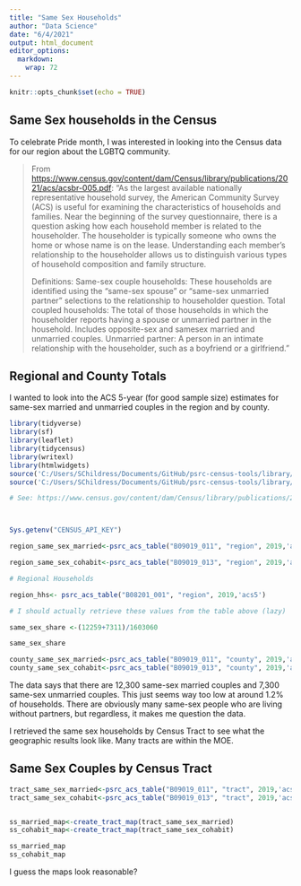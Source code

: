 ```yaml
---
title: "Same Sex Households"
author: "Data Science"
date: "6/4/2021"
output: html_document
editor_options: 
  markdown: 
    wrap: 72
---
```


```r
knitr::opts_chunk$set(echo = TRUE)
```

## Same Sex households in the Census

To celebrate Pride month, I was interested in looking into the Census
data for our region about the LGBTQ community.

> From
> <https://www.census.gov/content/dam/Census/library/publications/2021/acs/acsbr-005.pdf>:
> "As the largest available nationally representative household survey,
> the American Community Survey (ACS) is useful for examining the
> characteristics of households and families. Near the beginning of the
> survey questionnaire, there is a question asking how each household
> member is related to the householder. The householder is typically
> someone who owns the home or whose name is on the lease. Understanding
> each member's relationship to the householder allows us to distinguish
> various types of household composition and family structure.
>
> Definitions: Same-sex couple households: These households are
> identified using the "same-sex spouse" or "same-sex unmarried partner"
> selections to the relationship to householder question. Total coupled
> households: The total of those households in which the householder
> reports having a spouse or unmarried partner in the household.
> Includes opposite-sex and samesex married and unmarried couples.
> Unmarried partner: A person in an intimate relationship with the
> householder, such as a boyfriend or a girlfriend."

## Regional and County Totals

I wanted to look into the ACS 5-year (for good sample size) estimates
for same-sex married and unmarried couples in the region and by county.

```r
library(tidyverse)
library(sf)
library(leaflet)
library(tidycensus)
library(writexl)
library(htmlwidgets)
source('C:/Users/SChildress/Documents/GitHub/psrc-census-tools/library/psrc_census_config.R')
source('C:/Users/SChildress/Documents/GitHub/psrc-census-tools/library/psrc_census.R')

# See: https://www.census.gov/content/dam/Census/library/publications/2021/acs/acsbr-005.pdf



Sys.getenv("CENSUS_API_KEY")

```

```r
region_same_sex_married<-psrc_acs_table("B09019_011", "region", 2019,'acs5')

region_same_sex_cohabit<-psrc_acs_table("B09019_013", "region", 2019,'acs5')

# Regional Households

region_hhs<- psrc_acs_table("B08201_001", "region", 2019,'acs5')

# I should actually retrieve these values from the table above (lazy)

same_sex_share <-(12259+7311)/1603060

same_sex_share

county_same_sex_married<-psrc_acs_table("B09019_011", "county", 2019,'acs5')
county_same_sex_cohabit<-psrc_acs_table("B09019_013", "county", 2019,'acs5')
```

The data says that there are 12,300 same-sex married couples and 7,300
same-sex unmarried couples. This just seems way too low at around 1.2%
of households. There are obviously many same-sex people who are living
without partners, but regardless, it makes me question the data.

I retrieved the same sex households by Census Tract to see what the
geographic results look like. Many tracts are within the MOE.

## Same Sex Couples by Census Tract

```r
tract_same_sex_married<-psrc_acs_table("B09019_011", "tract", 2019,'acs5')
tract_same_sex_cohabit<-psrc_acs_table("B09019_013", "tract", 2019,'acs5')


ss_married_map<-create_tract_map(tract_same_sex_married)
ss_cohabit_map<-create_tract_map(tract_same_sex_cohabit)

ss_married_map
ss_cohabit_map
```

I guess the maps look reasonable?
